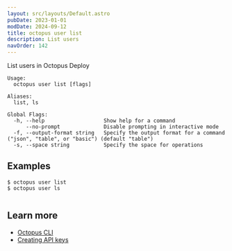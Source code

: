 ```yaml
---
layout: src/layouts/Default.astro
pubDate: 2023-01-01
modDate: 2024-09-12
title: octopus user list
description: List users
navOrder: 142
---
```


List users in Octopus Deploy

```
Usage:
  octopus user list [flags]

Aliases:
  list, ls

Global Flags:
  -h, --help                   Show help for a command
      --no-prompt              Disable prompting in interactive mode
  -f, --output-format string   Specify the output format for a command ("json", "table", or "basic") (default "table")
  -s, --space string           Specify the space for operations

```

## Examples

<SamplesInstance />

```
$ octopus user list
$ octopus user ls


```

## Learn more

- [Octopus CLI](/docs/octopus-rest-api/cli)
- [Creating API keys](/docs/octopus-rest-api/how-to-create-an-api-key)